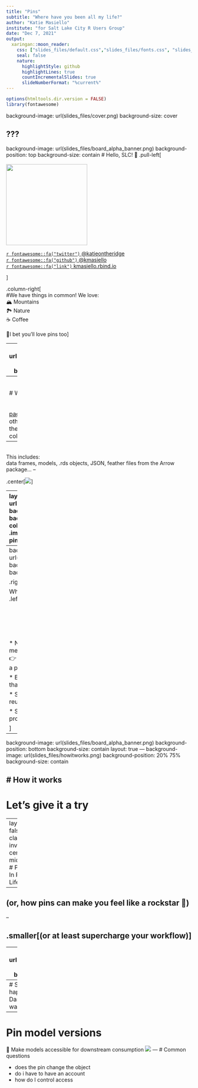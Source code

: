 ```yaml
---
title: "Pins"
subtitle: "Where have you been all my life?"
author: "Katie Masiello"
institute: "for Salt Lake City R Users Group"
date: "Dec 7, 2021"
output:
  xaringan::moon_reader:
    css: ["slides_files/default.css","slides_files/fonts.css", "slides_files/custom.css"]
    seal: false
    nature:
      highlightStyle: github
      highlightLines: true
      countIncrementalSlides: true
      slideNumberFormat: "%current%"
---
```

```r
options(htmltools.dir.version = FALSE)
library(fontawesome)
```

background-image: url(slides_files/cover.png)
background-size: cover
 
???
---
background-image: url(slides_files/board_alpha_banner.png)
background-position: top
background-size: contain
# Hello, SLC! 👋
.pull-left[
<br><br>
<img src="slides_files/avatar.png" height="220px"/>   

[`r fontawesome::fa("twitter")` @katieontheridge](http://twitter.com/katieontheridge)  
[`r fontawesome::fa("github")` @kmasiello](http://github.com/kmasiello)  
[`r fontawesome::fa("link")` kmasiello.rbind.io](https://kmasiello.rbind.io) 
  

  
]  

.column-right[ 
<br>
#We have things in common! 
We love:  
🏔 Mountains <br>
🏞️ Nature <br>
☕ Coffee  <br><br>
📍I bet you'll love pins too
]

---
background-image: url(slides_files/board_alpha_banner.png)
background-position: bottom
background-size: contain
layout: true
---
# What are <img src="slides_files/pins.png" height="90px" style="vertical-align:middle"/> ?
> The [pins package](pins.rstudio.com) publishes data, models, and other R objects, making it easy to share them across projects and with your colleagues.

--

<br>
This includes:  
data frames, models, .rds objects, JSON, feather files from the Arrow package...
--
  
 
.center[<img src="slides_files/pickle.gif">]

---
layout: false
background-image: url(slides_files/board_alpha_side.png)
background-position: left
background-size: contain
.left-column-impact[
.impactNum[4]<br>
.impactText[signs you might want a pin]

]

.right-column[
<br><br><br><br>

* Do you rely on `read_csv()` to bring in emailed data?  

* Have you lost track of what version is which? *Was it* `dataFINALfinal.csv` *or*  `dataFINALv2.csv`? 🤔

* Do you need to reuse the same data or object across multiple projects or with other people?

* Are you redeploying your app every time the supporting data is updated? 😱

]
---
background-image: url(slides_files/board_alpha_side.png)
background-position: right
background-size: contain

.right-column-impact[
.impactText[

What makes a .larger[good pin?]]
]   
.left-column-wide[
<br><br><br><br><br><br>
* Not *too* big... a few hundred megabytes is plenty  <br>
👉 if it's too big for Excel, it's too big for a pin

* Ephemeral data or reference tables that don't merit being in a database

* Something that needs to be shared or reused

* Something that can be programatically regenerated  

]
---
background-image: url(slides_files/board_alpha_banner.png)
background-position: bottom
background-size: contain
layout: true
---
background-image: url(slides_files/howitworks.png)
background-position: 20% 75%
background-size: contain

# How it works
---
# Let's give it a try

---
layout: false
class: inverse, center, middle
# Pins In Real Life

--

## (or, how pins can make you feel like a rockstar 🤩)  

--

## .smaller[(or at least supercharge your workflow)]

---
background-image: url(slides_files/board_alpha_banner.png)
background-position: bottom
background-size: contain
layout: true
---
# Schedule updates to your pin
💪 Updates happen outside of the Shiny process  
💪 Dashboard users have fresh data without waiting for the ETL
<img src="slides_files/irl-scheduled.png">

---
# Pin model versions
💪 Make models accessible for downstream consumption 
<img src="slides_files/irl-model.png">
---
# Common questions
 
* does the pin change the object
* do i have to have an account
* how do I control access

